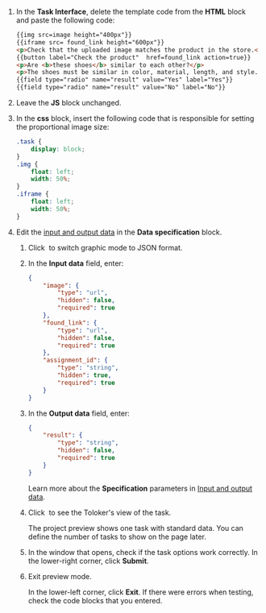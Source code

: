 1. In the **Task Interface**, delete the template code from the **HTML** block and paste the following code:

    ```html
    {{img src=image height="400px"}}
    {{iframe src= found_link height="600px"}}
    <p>Check that the uploaded image matches the product in the store.</p>
    {{button label="Check the product"  href=found_link action=true}}
    <p>Are <b>these shoes</b> similar to each other?</p>
    <p>The shoes must be similar in color, material, length, and style.</p>
    {{field type="radio" name="result" value="Yes" label="Yes"}}
    {{field type="radio" name="result" value="No" label="No"}}
    ```

1. Leave the **JS** block unchanged.

1. In the **css** block, insert the following code that is responsible for setting the proportional image size:

    ```css
    .task {
        display: block;
    }
    .img {
        float: left;
        width: 50%;
    }
    .iframe {
        float: left;
        width: 50%;
    }
    ```

1. Edit the [input and output data](/docs/glossary#input-output-data) in the **Data specification** block.

    1. Click <img src="https://tlkfrontprod.azureedge.net/portal-production/static/uploaded/images/1675425185879/1675425185879_original_svg.svg" alt="" /> to switch graphic mode to JSON format.

    1. In the **Input data** field, enter:

        ```json
        {
            "image": {
                "type": "url",
                "hidden": false,
                "required": true
            },
            "found_link": {
                "type": "url",
                "hidden": false,
                "required": true
            },
            "assignment_id": {
                "type": "string",
                "hidden": true,
                "required": true
            }
        }
        ```

    1. In the **Output data** field, enter:

        ```json
        {
            "result": {
                "type": "string",
                "hidden": false,
                "required": true
            }
        }
        ```

        Learn more about the **Specification** parameters in [Input and output data](/docs/guide/incoming).

    1. Click <img src="https://tlkfrontprod.azureedge.net/portal-production/static/uploaded/images/1675425176321/1675425176321_original_svg.svg" alt="" /> to see the Toloker's view of the task.

        <Note mode="note" title="Note">

        The project preview shows one task with standard data. You can define the number of tasks to show on the page later.

        </Note>

    1. In the window that opens, check if the task options work correctly. In the lower-right corner, click **Submit**.

    1. Exit preview mode.

        In the lower-left corner, click **Exit**. If there were errors when testing, check the code blocks that you entered.

